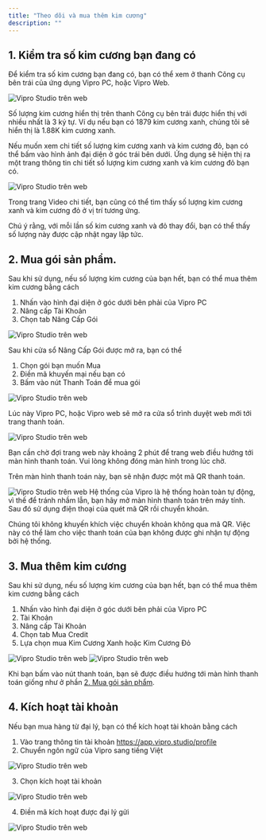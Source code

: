 ```yaml
---
title: "Theo dõi và mua thêm kim cương"
description: ""
---
```


## 1. Kiểm tra số kim cương bạn đang có

Để kiểm tra số kim cương bạn đang có, bạn có thể xem ở thanh Công cụ bên trái của ứng dụng Vipro PC, hoặc Vipro Web.

<img src="/images/payment/check-credit.jpeg" alt="Vipro Studio trên web" className="rounded-lg" />

Số lượng kim cương hiển thị trên thanh Công cụ bên trái được hiển thị với nhiều nhất là 3 ký tự. Ví dụ nếu bạn có 1879 kim cương xanh, chúng tôi sẽ hiển thị là 1.88K kim cương xanh.

Nếu muốn xem chi tiết số lượng kim cương xanh và kim cương đỏ, bạn có thể bấm vào hình ảnh đại diện ở góc trái bên dưới. Ứng dụng sẽ hiện thị ra một trang thông tin chi tiết số lượng kim cương xanh và kim cương đỏ bạn có.

<img src="/images/payment/check-credit-detail.jpeg" alt="Vipro Studio trên web" className="rounded-lg" />

Trong trang Video chi tiết, bạn cũng có thể tìm thấy số lượng kim cương xanh và kim cương đỏ ở vị trí tương ứng.

Chú ý rằng, với mỗi lần số kim cương xanh và đỏ thay đổi, bạn có thể thấy số lượng này được cập nhật ngay lập tức.

## 2. Mua gói sản phẩm.

Sau khi sử dụng, nếu số lượng kim cương của bạn hết, bạn có thể mua thêm kim cương bằng cách

1. Nhấn vào hình đại diện ở góc dưới bên phải của Vipro PC
2. Nâng cấp Tài Khoản
3. Chọn tab Nâng Cấp Gói

<img src="/images/payment/upgrade-package.jpeg" alt="Vipro Studio trên web" className="rounded-lg" />

Sau khi cửa sổ Nâng Cấp Gói được mở ra, bạn có thể

1. Chọn gói bạn muốn Mua
2. Điền mã khuyến mại nếu bạn có
3. Bấm vào nút Thanh Toán để mua gói

<img src="/images/payment/upgrade-package-detail.jpeg" alt="Vipro Studio trên web" className="rounded-lg" />

Lúc này Vipro PC, hoặc Vipro web sẽ mở ra cửa sổ trình duyệt web mới tới trang thanh toán.

<img src="/images/payment/waiting-payment.jpeg" alt="Vipro Studio trên web" className="rounded-lg" />

Bạn cần chờ đợi trang web này khoảng 2 phút để trang web điều hướng tới màn hình thanh toán. Vui lòng không đóng màn hình trong lúc chờ.

Trên màn hình thanh toán này, bạn sẽ nhận được một mã QR thanh toán.

<img src="/images/payment/payment-qr.jpeg" alt="Vipro Studio trên web" className="rounded-lg" />

<Warning>
Hệ thống của Vipro là hệ thống hoàn toàn tự động, vì thế để tránh nhầm lẫn, bạn hãy mở màn hình thanh toán trên máy tính. Sau đó sử dụng điện thoại của quét mã QR rồi chuyển khoản.

Chúng tôi không khuyến khích việc chuyển khoản không qua mã QR. Việc này có thể làm cho việc thanh toán của bạn không được ghi nhận tự động bởi hệ thống.

</Warning>

## 3. Mua thêm kim cương

Sau khi sử dụng, nếu số lượng kim cương của bạn hết, bạn có thể mua thêm kim cương bằng cách

1. Nhấn vào hình đại diện ở góc dưới bên phải của Vipro PC
2. Tài Khoản
3. Nâng cấp Tài Khoản
4. Chọn tab Mua Credit
5. Lựa chọn mua Kim Cương Xanh hoặc Kim Cương Đỏ

<img src="/images/payment/buy-credit.jpeg" alt="Vipro Studio trên web" className="rounded-lg" />

<img src="/images/payment/buy-more-credit.jpeg" alt="Vipro Studio trên web" className="rounded-lg" />

Khi bạn bấm vào nút thanh toán, bạn sẽ được điều hướng tới màn hình thanh toán giống như ở phần [2. Mua gói sản phẩm](#2-mua-goi-san-pham).

## 4. Kích hoạt tài khoản

Nếu bạn mua hàng từ đại lý, bạn có thể kích hoạt tài khoản bằng cách

1. Vào trang thông tin tài khoản https://app.vipro.studio/profile
2. Chuyển ngôn ngữ của Vipro sang tiếng Việt

<img src="/images/partners/switch-language.jpeg" alt="Vipro Studio trên web" className="rounded-lg" />

3. Chọn kích hoạt tài khoản

<img src="/images/payment/activate-account.png" alt="Vipro Studio trên web" className="rounded-lg" />

4. Điền mã kích hoạt được đại lý gửi

<img src="/images/payment/enter-activate-code.png" alt="Vipro Studio trên web" className="rounded-lg" />
